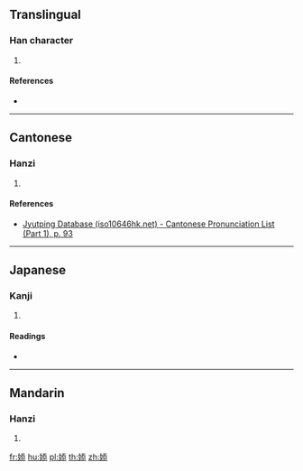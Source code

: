 ==Translingual==

===Han character===
{{Han char|rn=38|rad=女|as=08|sn=11|four=42433|canj=VHKP|ids=⿰女忝}}

# {{defn|Han|sort=女08}}

====References====
* {{Han ref|kx=0264.290|dkj=06413|dj=0531.200|hdz=21059.100|uh=5A56|ud=23126|bh=D4EC|bd=54508}}

----

==Cantonese==

===Hanzi===
{{yue-hanzi|jyut=[[tim1]]|y=tim1}}

# {{defn|lang=yue|sort=女08}}

====References====
* [http://www.iso10646hk.net/jp/document/download.jsp Jyutping Database (iso10646hk.net) - Cantonese Pronunciation List (Part 1), p. 93]

----

==Japanese==

===Kanji===
{{ja-kanji|grade=|rs=女08}}

# {{defn|lang=ja|sort=女08}}

====Readings====
* {{ja-readings|on=[[てん]] (ten)|kun=}}

----

==Mandarin==

===Hanzi===
{{cmn-hanzi|pin=[[tiān]] ([[tian1]])|wg=t'ien<sup>1</sup>}}

# {{defn|lang=cmn|sort=女08}}

[[fr:婖]]
[[hu:婖]]
[[pl:婖]]
[[th:婖]]
[[zh:婖]]